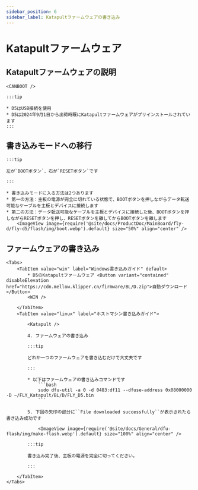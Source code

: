 ```yaml
---
sidebar_position: 6
sidebar_label: Katapultファームウェアの書き込み
---
```







# Katapultファームウェア

## Katapultファームウェアの説明

    <CANBOOT />

    :::tip

    * D5はUSB接続を使用
    * D5は2024年9月1日から出荷時既にKatapultファームウェアがプリインストールされています
    :::

## 書き込みモードへの移行

    :::tip

    左が`BOOTボタン`、右が`RESETボタン`です

    :::

    * 書き込みモードに入る方法は2つあります
    * 第一の方法：主板の電源が完全に切れている状態で、BOOTボタンを押しながらデータ転送可能なケーブルを主板とデバイスに接続します
    * 第二の方法：データ転送可能なケーブルを主板とデバイスに接続した後、BOOTボタンを押しながらRESETボタンを押し、RESETボタンを離してからBOOTボタンを離します
        <ImageView image={require('@site/docs/ProductDoc/MainBoard/fly-d/fly-d5/flash/img/boot.webp').default} size="50%" align="center" />

## ファームウェアの書き込み
    <Tabs>
        <TabItem value="win" label="Windows書き込みガイド" default>
            * D5のKatapultファームウェア <Button variant="contained" disableElevation href="https://cdn.mellow.klipper.cn/firmware/BL/D.zip">自動ダウンロード</Button>
            <WIN />

        </TabItem>
        <TabItem value="linux" label="ホストマシン書き込みガイド">

            <Katapult />

            4. ファームウェアの書き込み

            :::tip

            どれか一つのファームウェアを書き込むだけで大丈夫です

            :::

            * 以下はファームウェアの書き込みコマンドです
                ```bash
                sudo dfu-util -a 0 -d 0483:df11 --dfuse-address 0x08000000 -D ~/FLY_Katapult/BL/D/FLY_D5.bin
                ```

            5. 下図の矢印の部分に``File downloaded successfully``が表示されたら書き込み成功です

                <ImageView image={require('@site/docs/General/dfu-flash/img/make-flash.webp').default} size="100%" align="center" />

            :::tip

            書き込み完了後、主板の電源を完全に切ってください。

            :::

        </TabItem>
    </Tabs>